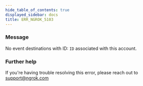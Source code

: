 ```yaml
---
hide_table_of_contents: true
displayed_sidebar: docs
title: ERR_NGROK_5103
---
```


### Message

No event destinations with ID: `ID` associated with this account.

<ErrorDetails />

### Further help

If you're having trouble resolving this error, please reach out to [support@ngrok.com](mailto:support@ngrok.com?subject=Help%20with%20ERR_NGROK_5103)
